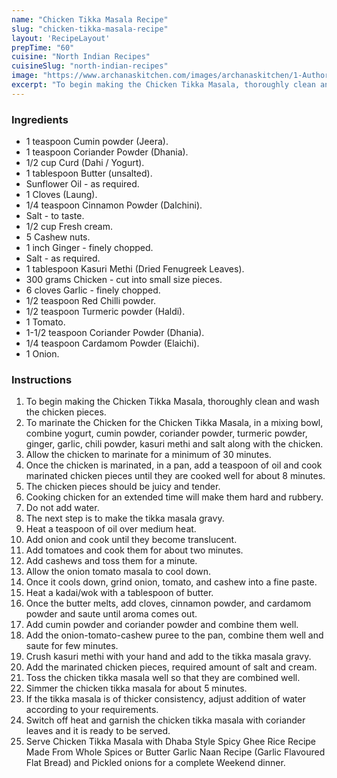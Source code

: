 ---
name: "Chicken Tikka Masala Recipe"
slug: "chicken-tikka-masala-recipe"
layout: 'RecipeLayout'
prepTime: "60"
cuisine: "North Indian Recipes"
cuisineSlug: "north-indian-recipes"
image: "https://www.archanaskitchen.com/images/archanaskitchen/1-Author/Karthika_Gopalakrishnan/Chicken_Tikka_Masala.jpg"
excerpt: "To begin making the Chicken Tikka Masala, thoroughly clean and wash the chicken pieces"
---

### Ingredients

- 1 teaspoon Cumin powder (Jeera).
- 1 teaspoon Coriander Powder (Dhania).
- 1/2 cup Curd (Dahi / Yogurt).
- 1 tablespoon Butter (unsalted).
- Sunflower Oil - as required.
- 1 Cloves (Laung).
- 1/4 teaspoon Cinnamon Powder (Dalchini).
- Salt - to taste.
- 1/2 cup Fresh cream.
- 5 Cashew nuts.
- 1 inch Ginger - finely chopped.
- Salt - as required.
- 1 tablespoon Kasuri Methi (Dried Fenugreek Leaves).
- 300 grams Chicken - cut into small size pieces.
- 6 cloves Garlic - finely chopped.
- 1/2 teaspoon Red Chilli powder.
- 1/2 teaspoon Turmeric powder (Haldi).
- 1 Tomato.
- 1-1/2 teaspoon Coriander Powder (Dhania).
- 1/4 teaspoon Cardamom Powder (Elaichi).
- 1 Onion.

### Instructions

1. To begin making the Chicken Tikka Masala, thoroughly clean and wash the chicken pieces.
1. To marinate the Chicken for the Chicken Tikka Masala, in a mixing bowl, combine yogurt, cumin powder, coriander powder, turmeric powder, ginger, garlic, chili powder, kasuri methi and salt along with the chicken.
1. Allow the chicken to marinate for a minimum of 30 minutes.
1. Once the chicken is marinated, in a pan, add a teaspoon of oil and cook marinated chicken pieces until they are cooked well for about 8 minutes.
1. The chicken pieces should be juicy and tender.
1. Cooking chicken for an extended time will make them hard and rubbery.
1. Do not add water.
1. The next step is to make the tikka masala gravy.
1. Heat a teaspoon of oil over medium heat.
1. Add onion and cook until they become translucent.
1. Add tomatoes and cook them for about two minutes.
1. Add cashews and toss them for a minute.
1. Allow the onion tomato masala to cool down.
1. Once it cools down, grind onion, tomato, and cashew into a fine paste.
1. Heat a kadai/wok with a tablespoon of butter.
1. Once the butter melts, add cloves, cinnamon powder, and cardamom powder and saute until aroma comes out.
1. Add cumin powder and coriander powder and combine them well.
1. Add the onion-tomato-cashew puree to the pan, combine them well and saute for few minutes.
1. Crush kasuri methi with your hand and add to the tikka masala gravy.
1. Add the marinated chicken pieces, required amount of salt and cream.
1. Toss the chicken tikka masala well so that they are combined well.
1. Simmer the chicken tikka masala for about 5 minutes.
1. If the tikka masala is of thicker consistency, adjust addition of water according to your requirements.
1. Switch off heat and garnish the chicken tikka masala with coriander leaves and it is ready to be served.
1. Serve Chicken Tikka Masala with Dhaba Style Spicy Ghee Rice Recipe Made From Whole Spices or Butter Garlic Naan Recipe (Garlic Flavoured Flat Bread) and Pickled onions for a complete Weekend dinner.
